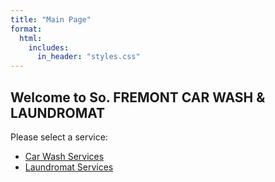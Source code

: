 ```yaml
---
title: "Main Page"
format: 
  html:
    includes:
      in_header: "styles.css"
---
```


## Welcome to So. FREMONT CAR WASH & LAUNDROMAT

Please select a service:

- [Car Wash Services](carwash1.qmd)
- [Laundromat Services](laundromat.qmd)
